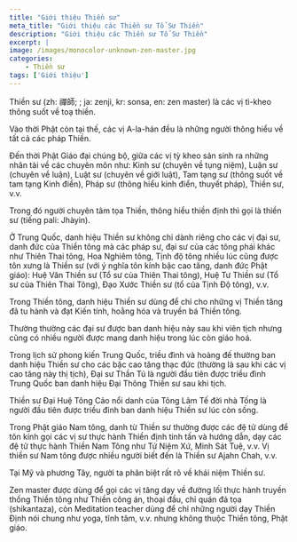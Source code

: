 ```yaml
---
title: "Giới thiệu Thiền sư"
meta_title: "Giới thiệu các Thiền sư Tổ Sư Thiền"
description: "Giới thiệu các Thiền sư Tổ Sư Thiền"
excerpt: |
image: /images/monocolor-unknown-zen-master.jpg
categories:
    - Thiền sư
tags: ['Giới thiệu']
---
```


Thiền sư (zh: 禪師; ; ja: zenji, kr: sonsa, en: zen master) là các vị tì-kheo thông suốt về toạ thiền.

Vào thời Phật còn tại thế, các vị A-la-hán đều là những người thông hiểu về tất cả các pháp Thiền.

Đến thời Phật Giáo đại chúng bộ, giữa các vị tỳ kheo sản sinh ra những nhân tài về các chuyên môn như: Kinh sư (chuyên về tụng niệm), Luận sư (chuyên về luận), Luật sư (chuyên về giới luật), Tam tạng sư (thông suốt về tam tạng Kinh điển), Pháp sư (thông hiểu kinh điển, thuyết pháp), Thiền sư, v.v.

Trong đó người chuyên tâm tọa Thiền, thông hiểu thiền định thì gọi là thiền sư (tiếng pali: Jhàyin).

Ở Trung Quốc, danh hiệu Thiền sư không chỉ dành riêng cho các vị đại sư, danh đức của Thiền tông mà các pháp sư, đại sư của các tông phái khác như Thiên Thai tông, Hoa Nghiêm tông, Tịnh độ tông nhiều lúc cũng được tôn xưng là Thiền sư (với ý nghĩa tôn kính bậc cao tăng, danh đức Phật giáo): Huệ Văn Thiền sư (Tổ sư của Thiên Thai tông), Huệ Tư Thiền sư (Tổ sư của Thiên Thai Tông), Đạo Xước Thiền sư (tổ của Tịnh Độ tông), v.v.

Trong Thiền tông, danh hiệu Thiền sư dùng để chỉ cho những vị Thiền tăng đã tu hành và đạt Kiến tính, hoằng hóa và truyền bá Thiền tông.

Thường thường các đại sư được ban danh hiệu này sau khi viên tịch nhưng cũng có nhiều người được mang danh hiệu trong lúc còn giáo hoá.

Trong lịch sử phong kiến Trung Quốc, triều đình và hoàng đế thường ban danh hiệu Thiền sư cho các bậc cao tăng thạc đức (thường là sau khi các vị cao tăng này thị tịch), Đại sư Thần Tú là người đầu tiên được triều đình Trung Quốc ban danh hiệu Đại Thông Thiền sư sau khi tịch.

Thiền sư Đại Huệ Tông Cảo nổi danh của Tông Lâm Tế đời nhà Tống là người đầu tiên được triều đình ban danh hiệu Thiền sư lúc còn sống.

Trong Phật giáo Nam tông, danh từ Thiền sư thường được các đệ tử dùng để tôn kính gọi các vị sư thực hành Thiền định tinh tấn và hướng dẫn, dạy các đệ tử thực hành Thiền Nam Tông như Tứ Niệm Xứ, Minh Sát Tuệ, v.v. Vị thiền sư Nam tông được nhiều người biết đến là Thiền sư Ajahn Chah, v.v.

Tại Mỹ và phương Tây, người ta phân biệt rất rõ về khái niệm Thiền sư.

Zen master được dùng để gọi các vị tăng dạy về đường lối thực hành truyền thống Thiền tông như Thiền công án, thoại đầu, chỉ quán đả tọa (shikantaza), còn Meditation teacher dùng để chỉ những người dạy Thiền Định nói chung như yoga, tĩnh tâm, v.v. nhưng không thuộc Thiền tông, Phật giáo.
